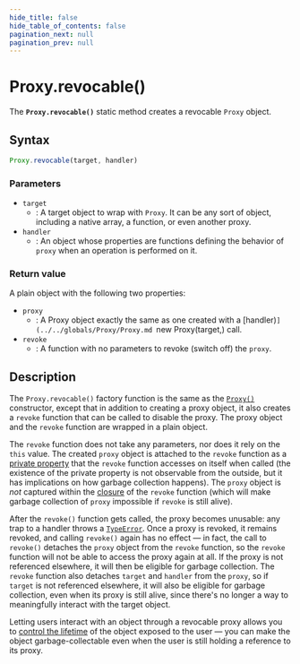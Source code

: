 ```yaml
---
hide_title: false
hide_table_of_contents: false
pagination_next: null
pagination_prev: null
---
```

# Proxy.revocable()

The **`Proxy.revocable()`** static method creates a revocable `Proxy` object.

## Syntax

```js
Proxy.revocable(target, handler)
```

### Parameters

- `target`
  - : A target object to wrap with `Proxy`. It can be any sort of object, including a native array, a function, or even another proxy.
- `handler`
  - : An object whose properties are functions defining the behavior of `proxy` when an operation is performed on it.

### Return value

A plain object with the following two properties:

- `proxy`
  - : A Proxy object exactly the same as one created with a [handler)`](../../globals/Proxy/Proxy.md `new Proxy(target,) call.
- `revoke`
  - : A function with no parameters to revoke (switch off) the `proxy`.

## Description

The `Proxy.revocable()` factory function is the same as the [`Proxy()`](../../globals/Proxy/Proxy.md) constructor, except that in addition to creating a proxy object, it also creates a `revoke` function that can be called to disable the proxy. The proxy object and the `revoke` function are wrapped in a plain object.

The `revoke` function does not take any parameters, nor does it rely on the `this` value. The created `proxy` object is attached to the `revoke` function as a [private property](https://developer.mozilla.org/docs/Web/JavaScript/Reference/Classes/Private_class_fields) that the `revoke` function accesses on itself when called (the existence of the private property is not observable from the outside, but it has implications on how garbage collection happens). The `proxy` object is _not_ captured within the [closure](https://developer.mozilla.org/docs/Web/JavaScript/Closures) of the `revoke` function (which will make garbage collection of `proxy` impossible if `revoke` is still alive).

After the `revoke()` function gets called, the proxy becomes unusable: any trap to a handler throws a [`TypeError`](../../globals/TypeError/TypeError.md). Once a proxy is revoked, it remains revoked, and calling `revoke()` again has no effect — in fact, the call to `revoke()` detaches the `proxy` object from the `revoke` function, so the `revoke` function will not be able to access the proxy again at all. If the proxy is not referenced elsewhere, it will then be eligible for garbage collection. The `revoke` function also detaches `target` and `handler` from the `proxy`, so if `target` is not referenced elsewhere, it will also be eligible for garbage collection, even when its proxy is still alive, since there's no longer a way to meaningfully interact with the target object.

Letting users interact with an object through a revocable proxy allows you to [control the lifetime](https://developer.mozilla.org/docs/Web/JavaScript/Memory_Management) of the object exposed to the user — you can make the object garbage-collectable even when the user is still holding a reference to its proxy.
